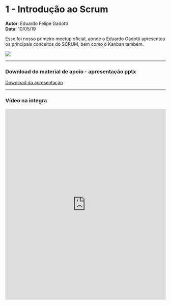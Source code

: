 
# 1 - Introdução ao Scrum
**Autor**: Eduardo Felipe Gadotti<br />
**Data**: 10/05/19

Esse foi nosso primeiro meetup oficial, aonde o Eduardo Gadotti apresentou os principais conceitos do SCRUM, bem como o Kanban também.

![](/convites/1.png)

--- 
### Download do material de apoio - apresentação pptx

<span>
    <a href="https://apoio.facil.com.br/files//Meetups/ppt/1.pptx">Download da apresentação</a>
</span>

---
### Vídeo na integra

<Bleed>
    <iframe width="100%" height="600" frameborder="0" allow="accelerometer; autoplay; clipboard-write; encrypted-media; gyroscope; picture-in-picture" allowfullscreen="true" webkitallowfullscreen="true" mozallowfullscreen="true" src='https://apoio.facil.com.br/files//Meetups/1/zoom_0.mp4'  ></iframe>    
</Bleed>

